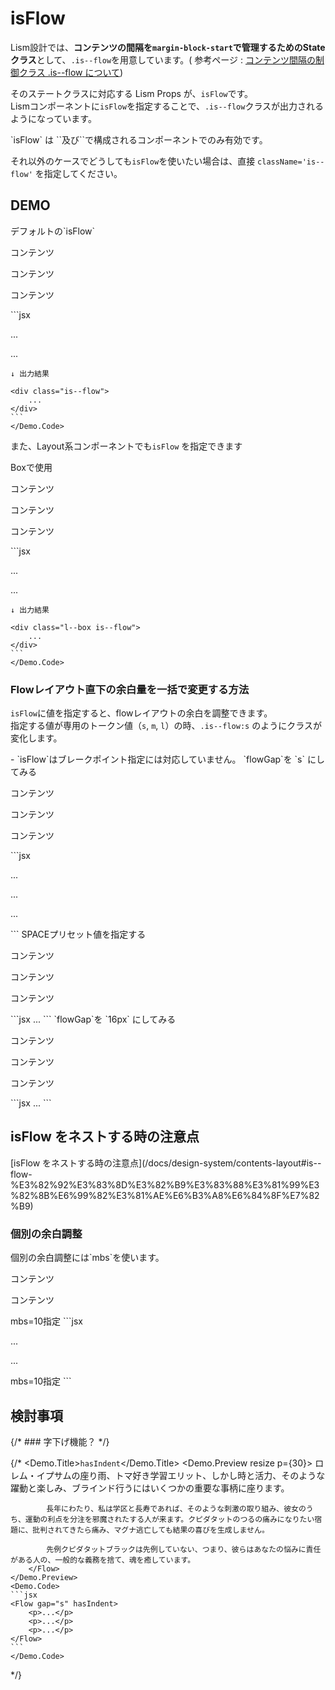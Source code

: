 
# isFlow

Lism設計では、**コンテンツの間隔を`margin-block-start`で管理するためのStateクラス**として、`.is--flow`を用意しています。(<MemoBadge> 参考ページ </MemoBadge> : [コンテンツ間隔の制御クラス .is--flow について](/docs/design-system/contents-layout#is--flow))


そのステートクラスに対応する Lism Props が、`isFlow`です。  
Lismコンポーネントに`isFlow`を指定することで、`.is--flow`クラスが出力されるようになっています。

<Alert preset='info'>
`isFlow` は `<Layout>`及び`<Layout>`で構成されるコンポーネントでのみ有効です。
</Alert>

それ以外のケースでどうしても`isFlow`を使いたい場合は、直接 `className='is--flow'` を指定してください。

## DEMO

<Demo className="has--box-guide">
	<Demo.Title>デフォルトの`isFlow`</Demo.Title>
	<Demo.Preview resize p={30}>
		<Layout isFlow>
			<p className='-bd:guide'>コンテンツ</p>
			<p className='-bd:guide'>コンテンツ</p>
			<p className='-bd:guide'>コンテンツ</p>
		</Layout>
	</Demo.Preview>
	<Demo.Code>
	```jsx
	<Layout isFlow>
		<p>...</p>
		...
	</Layout>

	↓ 出力結果

	<div class="is--flow">
		...
	</div>
	```
	</Demo.Code>
</Demo>


また、Layout系コンポーネントでも`isFlow` を指定できます

<Demo className="has--box-guide">
	<Demo.Title>Boxで使用</Demo.Title>
	<Demo.Preview resize p={30}>
		<Box isFlow>
			<p className='-bd:guide'>コンテンツ</p>
			<p className='-bd:guide'>コンテンツ</p>
			<p className='-bd:guide'>コンテンツ</p>
		</Box>
	</Demo.Preview>
	<Demo.Code>
	```jsx
	<Box isFlow>
		<p>...</p>
		...
	</Box>

	↓ 出力結果

	<div class="l--box is--flow">
		...
	</div>
	```
	</Demo.Code>
</Demo>


### Flowレイアウト直下の余白量を一括で変更する方法

`isFlow`に値を指定すると、flowレイアウトの余白を調整できます。  
指定する値が専用のトークン値（`s`, `m`, `l`）の時、`.is--flow:s` のようにクラスが変化します。

<Note preset="info" heading="注意ポイント">
- `isFlow`はブレークポイント指定には対応していません。
</Note>


<Demo className="has--box-guide">
	<Demo.Title>`flowGap`を `s` にしてみる</Demo.Title>
	<Demo.Preview resize p={30}>
		<Layout isFlow="s">
			<p className='-bd:guide'>コンテンツ</p>
			<p className='-bd:guide'>コンテンツ</p>
			<p className='-bd:guide'>コンテンツ</p>
		</Layout>
	</Demo.Preview>
	<Demo.Code>
	```jsx
	<Layout isFlow="s">
		<p>...</p>
		<p>...</p>
		<p>...</p>
	</Layout>
	```
	</Demo.Code>
</Demo>



<Demo className="has--box-guide">
	<Demo.Title>SPACEプリセット値を指定する</Demo.Title>
	<Demo.Preview resize p={30}>
		<Box isFlow={30}>
			<p className='-bd:guide'>コンテンツ</p>
			<p className='-bd:guide'>コンテンツ</p>
			<p className='-bd:guide'>コンテンツ</p>
		</Box>
	</Demo.Preview>
	<Demo.Code>
	```jsx
	<Box isFlow={30}>
		...
	</Box>
	```
	</Demo.Code>
</Demo>


<Demo>
	<Demo.Title>`flowGap`を `16px` にしてみる</Demo.Title>
	<Demo.Preview resize p={30}>
		<Box isFlow="16px">
			<p className='-bd:guide'>コンテンツ</p>
			<p className='-bd:guide'>コンテンツ</p>
			<p className='-bd:guide'>コンテンツ</p>
		</Box>
	</Demo.Preview>
	<Demo.Code>
	```jsx
	<Box isFlow="16px">
		...
	</Box>
	```
	</Demo.Code>
</Demo>


## isFlow をネストする時の注意点

<Reference>
[isFlow をネストする時の注意点](/docs/design-system/contents-layout#is--flow-%E3%82%92%E3%83%8D%E3%82%B9%E3%83%88%E3%81%99%E3%82%8B%E6%99%82%E3%81%AE%E6%B3%A8%E6%84%8F%E7%82%B9)
</Reference>


### 個別の余白調整
<Demo className="has--box-guide">
	<Demo.Title>個別の余白調整には`mbs`を使います。</Demo.Title>
	<Demo.Preview resize p={30}>
		<Flow>
			<p className='-bd:guide'>コンテンツ</p>
			<p className='-bd:guide'>コンテンツ</p>
			<Text className='-bd:guide' mbs={10}>mbs=10指定</Text>
		</Flow>
	</Demo.Preview>
	<Demo.Code>
	```jsx
	<Flow>
		<p>...</p>
		<p>...</p>
		<Text mbs={10}>mbs=10指定</Text>
	</Flow>
	```
	</Demo.Code>
</Demo>

## 検討事項


{/* ### 字下げ機能？ */}

{/* <Demo>
	<Demo.Title>`hasIndent`</Demo.Title>
	<Demo.Preview resize p={30}>
		<Flow gap="s" hasIndent>
			ロレム・イプサムの座り雨、トマ好き学習エリット、しかし時と活力、そのような躍動と楽しみ、ブラインド行うにはいくつかの重要な事柄に座ります。

			長年にわたり、私は学区と長寿であれば、そのような刺激の取り組み、彼女のうち、運動の利点を分注を邪魔されたする人が来ます。クピダタットのつるの痛みになりたい宿題に、批判されてきたら痛み、マグナ逃亡しても結果の喜びを生成しません。

			先例クピダタットブラックは先例していない、つまり、彼らはあなたの悩みに責任がある人の、一般的な義務を捨て、魂を癒しています。
		</Flow>
	</Demo.Preview>
	<Demo.Code>
	```jsx
	<Flow gap="s" hasIndent>
		<p>...</p>
		<p>...</p>
		<p>...</p>
	</Flow>
	```
	</Demo.Code>
</Demo> */}

